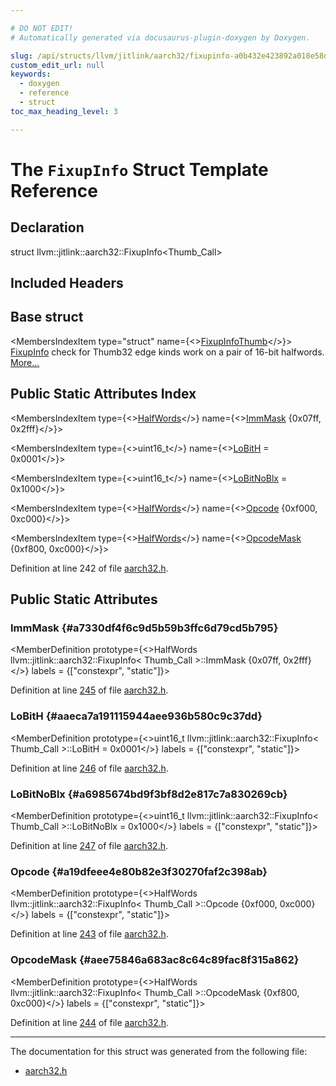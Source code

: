 ```yaml
---

# DO NOT EDIT!
# Automatically generated via docusaurus-plugin-doxygen by Doxygen.

slug: /api/structs/llvm/jitlink/aarch32/fixupinfo-a0b432e423892a018e58d4a602de1ef4
custom_edit_url: null
keywords:
  - doxygen
  - reference
  - struct
toc_max_heading_level: 3

---
```





# The `FixupInfo` Struct Template Reference

<DoxygenPage pluginConfig={pluginConfig}>



## Declaration

<CodeBlock>struct llvm::jitlink::aarch32::FixupInfo&lt;Thumb&#95;Call&gt;</CodeBlock>

## Included Headers

<IncludesList>
<IncludesListItem
  filePath="llvm/ExecutionEngine/JITLink/aarch32.h"
  permalink="/docs/api/files/include/include/llvm/include/llvm/executionengine/include/llvm/executionengine/jitlink/aarch32-h"
  isLocal="true" />
</IncludesList>

## Base struct

<MembersIndex>

<MembersIndexItem
  type="struct"
  name={<><a href="/docs/api/structs/llvm/jitlink/aarch32/fixupinfothumb">FixupInfoThumb</a></>}>
<a href="/docs/api/structs/llvm/jitlink/aarch32/fixupinfo">FixupInfo</a> check for Thumb32 edge kinds work on a pair of 16-bit halfwords. <a href="/docs/api/structs/llvm/jitlink/aarch32/fixupinfothumb/#details">More...</a>
</MembersIndexItem>

</MembersIndex>

## Public Static Attributes Index

<MembersIndex>

<MembersIndexItem
  type={<><a href="/docs/api/structs/llvm/jitlink/aarch32/halfwords">HalfWords</a></>}
  name={<><a href="#a7330df4f6c9d5b59b3ffc6d79cd5b795">ImmMask</a> &#123;0x07ff, 0x2fff&#125;</>}>
</MembersIndexItem>

<MembersIndexItem
  type={<>uint16&#95;t</>}
  name={<><a href="#aaeca7a191115944aee936b580c9c37dd">LoBitH</a> = 0x0001</>}>
</MembersIndexItem>

<MembersIndexItem
  type={<>uint16&#95;t</>}
  name={<><a href="#a6985674bd9f3bf8d2e817c7a830269cb">LoBitNoBlx</a> = 0x1000</>}>
</MembersIndexItem>

<MembersIndexItem
  type={<><a href="/docs/api/structs/llvm/jitlink/aarch32/halfwords">HalfWords</a></>}
  name={<><a href="#a19dfeee4e80b82e3f30270faf2c398ab">Opcode</a> &#123;0xf000, 0xc000&#125;</>}>
</MembersIndexItem>

<MembersIndexItem
  type={<><a href="/docs/api/structs/llvm/jitlink/aarch32/halfwords">HalfWords</a></>}
  name={<><a href="#aee75846a683ac8c64c89fac8f315a862">OpcodeMask</a> &#123;0xf800, 0xc000&#125;</>}>
</MembersIndexItem>

</MembersIndex>


Definition at line 242 of file <a href="/docs/api/files/include/include/llvm/include/llvm/executionengine/include/llvm/executionengine/jitlink/aarch32-h">aarch32.h</a>.

<SectionDefinition>

## Public Static Attributes

### ImmMask {#a7330df4f6c9d5b59b3ffc6d79cd5b795}

<MemberDefinition
  prototype={<>HalfWords llvm::jitlink::aarch32::FixupInfo&lt; Thumb&#95;Call &gt;::ImmMask &#123;0x07ff, 0x2fff&#125;</>}
  labels = {["constexpr", "static"]}>

Definition at line <a href="/docs/api/files/include/include/llvm/include/llvm/executionengine/include/llvm/executionengine/jitlink/aarch32-h/#l00245">245</a> of file <a href="/docs/api/files/include/include/llvm/include/llvm/executionengine/include/llvm/executionengine/jitlink/aarch32-h">aarch32.h</a>.
</MemberDefinition>

### LoBitH {#aaeca7a191115944aee936b580c9c37dd}

<MemberDefinition
  prototype={<>uint16&#95;t llvm::jitlink::aarch32::FixupInfo&lt; Thumb&#95;Call &gt;::LoBitH = 0x0001</>}
  labels = {["constexpr", "static"]}>

Definition at line <a href="/docs/api/files/include/include/llvm/include/llvm/executionengine/include/llvm/executionengine/jitlink/aarch32-h/#l00246">246</a> of file <a href="/docs/api/files/include/include/llvm/include/llvm/executionengine/include/llvm/executionengine/jitlink/aarch32-h">aarch32.h</a>.
</MemberDefinition>

### LoBitNoBlx {#a6985674bd9f3bf8d2e817c7a830269cb}

<MemberDefinition
  prototype={<>uint16&#95;t llvm::jitlink::aarch32::FixupInfo&lt; Thumb&#95;Call &gt;::LoBitNoBlx = 0x1000</>}
  labels = {["constexpr", "static"]}>

Definition at line <a href="/docs/api/files/include/include/llvm/include/llvm/executionengine/include/llvm/executionengine/jitlink/aarch32-h/#l00247">247</a> of file <a href="/docs/api/files/include/include/llvm/include/llvm/executionengine/include/llvm/executionengine/jitlink/aarch32-h">aarch32.h</a>.
</MemberDefinition>

### Opcode {#a19dfeee4e80b82e3f30270faf2c398ab}

<MemberDefinition
  prototype={<>HalfWords llvm::jitlink::aarch32::FixupInfo&lt; Thumb&#95;Call &gt;::Opcode &#123;0xf000, 0xc000&#125;</>}
  labels = {["constexpr", "static"]}>

Definition at line <a href="/docs/api/files/include/include/llvm/include/llvm/executionengine/include/llvm/executionengine/jitlink/aarch32-h/#l00243">243</a> of file <a href="/docs/api/files/include/include/llvm/include/llvm/executionengine/include/llvm/executionengine/jitlink/aarch32-h">aarch32.h</a>.
</MemberDefinition>

### OpcodeMask {#aee75846a683ac8c64c89fac8f315a862}

<MemberDefinition
  prototype={<>HalfWords llvm::jitlink::aarch32::FixupInfo&lt; Thumb&#95;Call &gt;::OpcodeMask &#123;0xf800, 0xc000&#125;</>}
  labels = {["constexpr", "static"]}>

Definition at line <a href="/docs/api/files/include/include/llvm/include/llvm/executionengine/include/llvm/executionengine/jitlink/aarch32-h/#l00244">244</a> of file <a href="/docs/api/files/include/include/llvm/include/llvm/executionengine/include/llvm/executionengine/jitlink/aarch32-h">aarch32.h</a>.
</MemberDefinition>

</SectionDefinition>

<hr/>

The documentation for this struct was generated from the following file:

<ul>
<li><a href="/docs/api/files/include/include/llvm/include/llvm/executionengine/include/llvm/executionengine/jitlink/aarch32-h">aarch32.h</a></li>
</ul>

</DoxygenPage>

